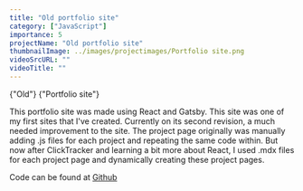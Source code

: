 ```yaml
---
title: "Old portfolio site"
category: ["JavaScript"]
importance: 5 
projectName: "Old portfolio site"
thumbnailImage: ../images/projectimages/Portfolio site.png
videoSrcURL: ""
videoTitle: ""
---
```


<AsciiText bClassStyling={true}>{"Old"}</AsciiText>
<AsciiText bClassStyling={true}>{"Portfolio site"}</AsciiText>

This portfolio site was made using React and Gatsby. This site was one of my first sites that I've created.
Currently on its second revision, a much needed improvement to the site. The project page originally was manually adding .js files for each project and repeating the same code within.
But now after ClickTracker and learning a bit more about React, I used .mdx files for each project page and dynamically creating these project pages. 

Code can be found at [Github](https://github.com/DennisB97/DBReactPortfolio)